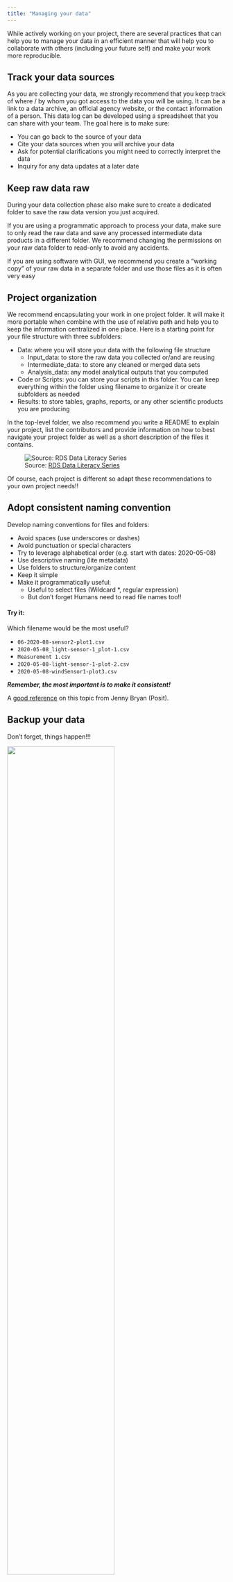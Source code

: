 ```yaml
---
title: "Managing your data"
---
```


While actively working on your project, there are several practices that can help you to manage your data in an efficient manner that will help you to collaborate with others (including your future self) and make your work more reproducible.


## Track your data sources

As you are collecting your data, we strongly recommend that you keep track of where / by whom you got access to the data you will be using.  It can be a link to a data archive, an official agency website, or the contact information of a person. This data log can be developed using a spreadsheet that you can share with your team. The goal here is to make sure:

- You can go back to the source of your data
- Cite your data sources when you will archive your data
- Ask for potential clarifications you might need to correctly interpret the data
- Inquiry for any data updates at a later date


## Keep raw data raw

During your data collection phase also make sure to create a dedicated folder to save the raw data version you just acquired. 

If you are using a programmatic approach to process your data, make sure to only read the raw data and save any processed intermediate data products in a different folder. We recommend changing the permissions on your raw data folder to read-only to avoid any accidents.

If you are using software with GUI, we recommend you create a "working copy" of your raw data in a separate folder and use those files as it is often very easy  


## Project organization

We recommend encapsulating your work in one project folder. It will make it more portable when combine with the use of relative path and help you to keep the information centralized in one place. Here is a starting point for your file structure with three subfolders:

- Data: where you will store your data with the following file structure
    - Input_data: to store the raw data you collected or/and are reusing
    - Intermediate_data: to store any cleaned or merged data sets
    - Analysis_data: any model analytical outputs that you computed
- Code or Scripts: you can store your scripts in this folder. You can keep everything within the folder using filename to organize it or create subfolders as needed
- Results: to store tables, graphs, reports, or any other scientific products you are producing

In the top-level folder, we also recommend you write a README to explain your project, list the contributors and provide information on how to best navigate your project folder as well as a short description of the files it contains.


![Source: [RDS Data Literacy Series](https://www.library.ucsb.edu/sites/default/files/dls-n8-2021-projectfolder-navy.pdf)](images/project_organization.png)


Of course, each project is different so adapt these recommendations to your own project needs!!


## Adopt consistent naming convention

Develop naming conventions for files and folders:

- Avoid spaces (use underscores or dashes)
- Avoid punctuation or special characters
- Try to leverage alphabetical order (e.g. start with dates: 2020-05-08)
- Use descriptive naming (lite metadata)
- Use folders to structure/organize content
- Keep it simple
- Make it programmatically useful:
    - Useful to select files (Wildcard *, regular expression)
    - But don’t forget Humans need to read file names too!!

#### Try it:

Which filename would be the most useful?

- `06-2020-08-sensor2-plot1.csv`
- `2020-05-08_light-sensor-1_plot-1.csv`
- `Measurement 1.csv`
- `2020-05-08-light-sensor-1-plot-2.csv`
- `2020-05-08-windSensor1-plot3.csv`

***Remember, the most important is to make it consistent!***

A [good reference](https://speakerdeck.com/jennybc/how-to-name-files) on this topic from Jenny Bryan (Posit).


## Backup your data

Don't forget, things happen!!!

![](images/broken_laptop.png){width=70% fig-align="center"}

To protect yourself against data loss we suggest you backup your data following the 3-2-1 rule:

- Maintain **3** up-to-date copies of your data
- In **2** different storage solutions
- with **1** copy being off-site or in the cloud

![Source: [RDS Data Literacy Series](https://www.library.ucsb.edu/sites/default/files/dls-databackup-n06-2022-navy.pdf)](images/backup321.png)

As a UCSB affiliate, you have access to cloud storage solutions such as Google Drive and Box and other departmental computing and storage resources. Check with your departmental IT Team!! 


## Making your work more reproducible  


### Analytical workflows

Building analytical workflows or data pipelines empowers you to iterate more quickly and integrate new information more easily. Say goodbye to copy-paste!! It also enables others to build on your work. Your research is important – but arguably only when others can find it, make sense of it, and build from it. You’re constantly collaborating and most importantly with Future You! Develop your workflows in a mindset geared towards collaboration. ***Workflows are rarely linear! They are developed iteratively, and one of the most helpful things you can do is talk about them with your research team.***

![The tidy workflow, Source: R for Data Science](images/tidy-workflow.png)

***Workflows are rarely linear! They are developed iteratively, and one of the most helpful things you can do is talk about them with your research team.***

### Code

One great way to build such workflow from raw data to scientific outputs is to use scripts and leave copy-pasting behind. Here are a few things to consider: 

- Comment your code... too much is not a thing
- Notebooks like Jupyter and RMarkdown can help you to be more explicit by integrating outputs/results along with your code
- Keep things in sync in a centralized place online to avoid duplication (data, scripts, code…)
- Centralize your data in shared computing resources or data repositories
- Use version control software (e.g. git) rather than your own bookkeeping methods (goodbye `script_JM_03v5b.R`)
- Code sharing and collaboration using code repository services (e.g. GitHub, GitLab, ...)

